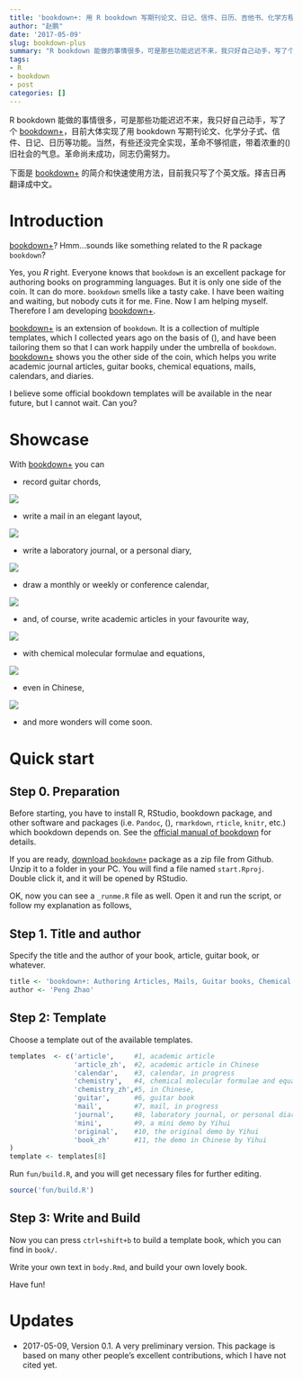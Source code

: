 ```yaml
---
title: 'bookdown+: 用 R bookdown 写期刊论文、日记、信件、日历、吉他书、化学方程式'
author: "赵鹏"
date: '2017-05-09'
slug: bookdown-plus
summary: "R bookdown 能做的事情很多，可是那些功能迟迟不来，我只好自己动手，写了个 bookdown+."
tags:
- R
- bookdown
- post
categories: []
---
```


R bookdown 能做的事情很多，可是那些功能迟迟不来，我只好自己动手，写了个 [bookdown+](https://github.com/dapengde/bookdown-plus)，目前大体实现了用 bookdown 写期刊论文、化学分子式、信件、日记、日历等功能。当然，有些还没完全实现，革命不够彻底，带着浓重的\(\LaTeX\)旧社会的气息。革命尚未成功，同志仍需努力。

下面是 [bookdown+](https://github.com/dapengde/bookdown-plus) 的简介和快速使用方法，目前我只写了个英文版。择吉日再翻译成中文。

# Introduction

[bookdown+](https://github.com/dapengde/bookdown-plus)? Hmm...sounds like something related to the R package `bookdown`? 

Yes, you _R_ right. Everyone knows that `bookdown` is an excellent package for authoring books on programming languages. But it is only one side of the coin.  It can do more. `bookdown` smells like a tasty cake. I have been waiting and waiting, but nobody cuts it for me. Fine. Now I am helping myself. Therefore I am developing [bookdown+](https://github.com/dapengde/bookdown-plus).

[bookdown+](https://github.com/dapengde/bookdown-plus) is an extension of `bookdown`. It is a collection of multiple templates, which I collected years ago on the basis of \(\LaTeX\), and have been tailoring them so that I can work happily under the umbrella of `bookdown`. [bookdown+](https://github.com/dapengde/bookdown-plus) shows you the other side of the coin, which helps you write academic journal articles, guitar books, chemical equations, mails, calendars, and diaries.

I believe some official bookdown templates will be available in the near future, but I cannot wait. Can you?

# Showcase

With [bookdown+](https://github.com/dapengde/bookdown-plus) you can


- record guitar chords,

![](https://github.com/dapengde/bookdown-plus/raw/master/showcase/bookdown+guitar.png)

- write a mail in an elegant layout,

![](https://github.com/dapengde/bookdown-plus/raw/master/showcase/bookdown+mail.png)

- write a laboratory journal, or a personal diary,

![](https://github.com/dapengde/bookdown-plus/raw/master/showcase/bookdown+journal.png)

- draw a monthly or weekly or conference calendar,

![](https://github.com/dapengde/bookdown-plus/raw/master/showcase/bookdown+calendar.png)

- and, of course, write academic articles in your favourite way,

![](https://github.com/dapengde/bookdown-plus/raw/master/showcase/bookdown+article.png)

- with chemical molecular formulae and equations,

![](https://github.com/dapengde/bookdown-plus/raw/master/showcase/bookdown+chem.png)

- even in Chinese,

![](https://github.com/dapengde/bookdown-plus/raw/master/showcase/bookdown+articlezh.png)

- and more wonders will come soon.

# Quick start

## Step 0. Preparation

Before starting, you have to install R, RStudio, bookdown package, and other software and packages (i.e. `Pandoc`, \(\LaTeX\), `rmarkdown`, `rticle`, `knitr`, etc.) which bookdown depends on. See the [official manual of bookdown](https://bookdown.org/yihui/bookdown/) for details.

If you are ready, [download `bookdown+`](https://github.com/dapengde/bookdown-plus/archive/master.zip) package as a zip file from Github. Unzip it to a folder in your PC. You will find a file named `start.Rproj`. Double click it, and it will be opened by RStudio.

OK, now you can see a `_runme.R` file as well. Open it and run the script, or follow my explanation as follows,

## Step 1. Title and author

Specify the title and the author of your book, article, guitar book, or whatever.

```r
title <- 'bookdown+: Authoring Articles, Mails, Guitar books, Chemical Molecular Formulae and Equations with R bookdown'
author <- 'Peng Zhao'
```

## Step 2: Template

Choose a template out of the available templates.

```r
templates  <- c('article',     #1, academic article
                'article_zh',  #2, academic article in Chinese
                'calendar',    #3, calendar, in progress
                'chemistry',   #4, chemical molecular formulae and equations
                'chemistry_zh',#5, in Chinese,
                'guitar',      #6, guitar book
                'mail',        #7, mail, in progress
                'journal',     #8, laboratory journal, or personal diary
                'mini',        #9, a mini demo by Yihui
                'original',    #10, the original demo by Yihui
                'book_zh'      #11, the demo in Chinese by Yihui
)
template <- templates[8]
```

Run `fun/build.R`, and you will get necessary files for further editing.

```r
source('fun/build.R')
```

## Step 3: Write and Build

Now you can press `ctrl+shift+b` to build a template book, which you can find in `book/`.

Write your own text in `body.Rmd`, and build your own lovely book. 

Have fun!

# Updates

- 2017-05-09, Version 0.1. A very preliminary version. This package is based on many other people's excellent contributions, which I have not cited yet.
